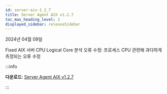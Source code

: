 ```yaml
---
id: server-aix-1_2_7
title: Server Agent AIX v1.2.7
toc_max_heading_level: 2
displayed_sidebar: releaseSidebar
---
```


2024년 04월 09일

<Status>Fixed</Status> AIX 서버 CPU Logical Core 분석 오류 수정: 프로세스 CPU 관련해 과다하게 측정되는 오류 수정

:::info 

**다운로드**: [Server Agent AIX v1.2.7](https://repo.whatap.io/aix/noarch/whatap-infra-1.2-7.aix6.1.noarch.rpm)

:::
